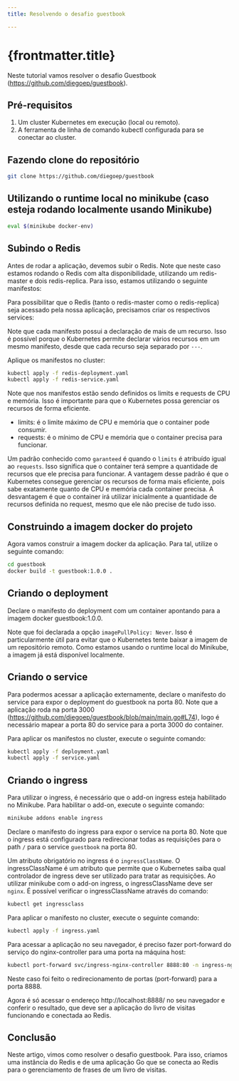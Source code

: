 ```yaml
---
title: Resolvendo o desafio guestbook

---
```



# {frontmatter.title}

Neste tutorial vamos resolver o desafio Guestbook (https://github.com/diegoep/guestbook).

## Pré-requisitos
1. Um cluster Kubernetes em execução (local ou remoto).
2. A ferramenta de linha de comando kubectl configurada para se conectar ao cluster.


## Fazendo clone do repositório

```bash
git clone https://github.com/diegoep/guestbook
```

## Utilizando o runtime local no minikube (caso esteja rodando localmente usando Minikube)
```bash
eval $(minikube docker-env)
```

## Subindo o Redis
Antes de rodar a aplicação, devemos subir o Redis. 
Note que neste caso estamos rodando o Redis com alta disponibilidade, utilizando um redis-master e dois redis-replica. 
Para isso, estamos utilizando o seguinte manifestos:
<CodePreview src="/codes/kubernetes/solucao-guestbook/redis/redis-deployment.yaml" lang="kubernetes" height={200} />

Para possibilitar que o Redis (tanto o redis-master como o redis-replica) seja acessado pela nossa aplicação, precisamos criar os respectivos services:
<CodePreview src="/codes/kubernetes/solucao-guestbook/redis/redis-service.yaml" lang="kubernetes" height={200} />

Note que cada manifesto possui a declaração de mais de um recurso. Isso é possível porque o Kubernetes permite declarar vários recursos em um mesmo manifesto, desde que cada recurso seja separado por `---`.

Aplique os manifestos no cluster:
```bash
kubectl apply -f redis-deployment.yaml
kubectl apply -f redis-service.yaml
```

Note que nos manifestos estão sendo definidos os limits e requests de CPU e memória. 
Isso é importante para que o Kubernetes possa gerenciar os recursos de forma eficiente.
* limits: é o limite máximo de CPU e memória que o container pode consumir.
* requests: é o mínimo de CPU e memória que o container precisa para funcionar.

Um padrão conhecido como `garanteed` é quando o `limits` é atribuído igual ao `requests`. 
Isso significa que o container terá sempre a quantidade de recursos que ele precisa para funcionar. 
A vantagem desse padrão é que o Kubernetes consegue gerenciar os recursos de forma mais eficiente, pois sabe exatamente quanto de CPU e memória cada container precisa.
A desvantagem é que o container irá utilizar inicialmente a quantidade de recursos definida no request, mesmo que ele não precise de tudo isso.

## Construindo a imagem docker do projeto
Agora vamos construir a imagem docker da aplicação. Para tal, utilize o seguinte comando:
```bash
cd guestbook
docker build -t guestbook:1.0.0 .
```

## Criando o deployment
Declare o manifesto do deployment com um container apontando para a imagem docker guestbook:1.0.0.

<CodePreview src="/codes/kubernetes/solucao-guestbook/deployment.yaml" lang="kubernetes" height={200} />

Note que foi declarada a opção `imagePullPolicy: Never`. Isso é particularmente útil para evitar que o Kubernetes tente baixar a imagem de um repositório remoto. 
Como estamos usando o runtime local do Minikube, a imagem já está disponível localmente.

## Criando o service
Para podermos acessar a aplicação externamente, declare o manifesto do service para expor o deployment do guestbook na porta 80. Note que a aplicação roda na porta 3000 (https://github.com/diegoep/guestbook/blob/main/main.go#L74), logo é necessário mapear a porta 80 do service para a porta 3000 do container.
<CodePreview src="/codes/kubernetes/solucao-guestbook/service.yaml" lang="kubernetes" height={200} />

Para aplicar os manifestos no cluster, execute o seguinte comando:
```bash
kubectl apply -f deployment.yaml
kubectl apply -f service.yaml
```

## Criando o ingress
Para utilizar o ingress, é necessário que o add-on ingress esteja habilitado no Minikube. Para habilitar o add-on, execute o seguinte comando:
```bash
minikube addons enable ingress
```

Declare o manifesto do ingress para expor o service na porta 80. Note que o ingress está configurado para redirecionar todas as requisições para o path `/` para o service `guestbook` na porta 80.
<CodePreview src="/codes/kubernetes/solucao-guestbook/ingress.yaml" lang="kubernetes" height={200} />

Um atributo obrigatório no ingress é o `ingressClassName`. O ingressClassName é um atributo que permite que o Kubernetes saiba qual controlador de ingress deve ser utilizado para tratar as requisições.
Ao utilizar minikube com o add-on ingress, o ingressClassName deve ser `nginx`. É possível verificar o ingressClassName através do comando:
```bash
kubectl get ingressclass
```


Para aplicar o manifesto no cluster, execute o seguinte comando:
```bash
kubectl apply -f ingress.yaml
```

Para acessar a aplicação no seu navegador, é preciso fazer port-forward do serviço do nginx-controller para uma porta na máquina host:
```bash
kubectl port-forward svc/ingress-nginx-controller 8888:80 -n ingress-nginx
```
Neste caso foi feito o redirecionamento de portas (port-forward) para a porta 8888.

Agora é só acessar o endereço http://localhost:8888/ no seu navegador e conferir o resultado, que deve ser a aplicação do livro de visitas funcionando e conectada ao Redis.


## Conclusão
Neste artigo, vimos como resolver o desafio guestbook.
Para isso, criamos uma instância do Redis e de uma aplicação Go que se conecta ao Redis para o gerenciamento de frases de um livro de visitas.